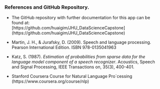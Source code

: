 ### References and GitHub Repository. ###

- The GitHub repository with further documentation for this app can be found at:  
[https://github.com/huaigim/JHU_DataScienceCapstone] (https://github.com/huaigim/JHU_DataScienceCapstone)

- Martin, J. H., & Jurafsky, D. (2009). Speech and language processing. Pearson International Edition. ISBN 978-0135041963

- Katz, S. (1987). *Estimation of probabilities from sparse data for the language model component of a speech recognizer*. Acoustics, Speech and Signal Processing, IEEE Transactions on, 35(3), 400-401.

- Stanford Coursera Course for Natural Language Pro`cessing (https://www.coursera.org/course/nlp)
